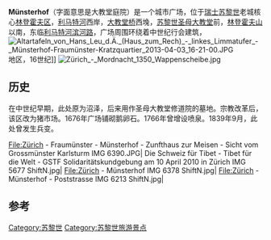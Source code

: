 {{Infobox street
| name                    = Münsterhof
| native_name             = Münsterhof
| image                   = Zürich - Münsterhof - Halbparonama 2.jpg
| location                = [[瑞士|瑞士]][[苏黎世|苏黎世]]老城[[林登霍夫山|林登霍夫区]]
| category                = 
| coordinates             = {{coord|47|22|12.30|N|8|32|27.70|E}}
}}
'''Münsterhof'''（字面意思是大教堂庭院）是一个城市广场，位于[[瑞士|瑞士]][[苏黎世|苏黎世]]老城核心[[林登霍夫山|林登霍夫区]]，[[利马特河|利马特河]]西岸，[[大教堂桥|大教堂桥]]西堍，[[苏黎世圣母大教堂|苏黎世圣母大教堂]]前，[[林登霍夫山|林登霍夫山]]以南，东临[[利马特河滨河路|利马特河滨河路]]，广场周围环绕着中世纪行会建筑，
[[File:Altartafeln_von_Hans_Leu_d.Ä._(Haus_zum_Rech)_-_linkes_Limmatufer_-_Münsterhof-Fraumünster-Kratzquartier_2013-04-03_16-21-00.JPG|thumb]]地区，16世纪]]
[[File:Zürich_-_Mordnacht_1350_Wappenscheibe.jpg|thumb]]

==历史 ==
在中世纪早期，此处原为沼泽，后来用作圣母大教堂修道院的墓地。宗教改革后，该区改为猪市场。1676年广场铺砌鹅卵石。1766年曾增设喷泉。1839年9月，此处曾发生兵变。

<gallery perrow=5>
File:Zürich - Fraumünster - Münsterhof - Zunfthaus zur Meisen - Sicht vom Grossmünster Karlsturm IMG 6390.JPG|
Die Schweiz für Tibet - Tibet für die Welt - GSTF Solidaritätskundgebung am 10 April 2010 in Zürich IMG 5677 ShiftN.jpg|
File:Zürich - Münsterhof IMG 6378 ShiftN.jpg|
File:Zürich - Münsterhof - Poststrasse IMG 6213 ShiftN.jpg|
</gallery>

== 参考 ==
{{reflist}}
[[Category:苏黎世|Category:苏黎世]]
[[Category:苏黎世旅游景点|Category:苏黎世旅游景点]]